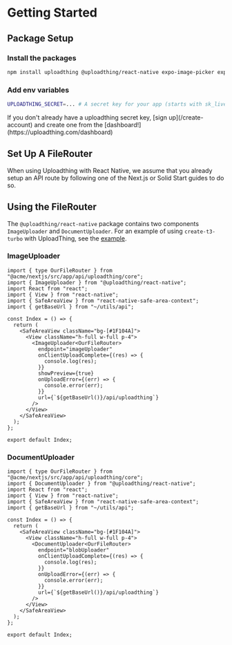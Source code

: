 
# Getting Started

## Package Setup

<Steps>

### Install the packages

```bash copy
npm install uploadthing @uploadthing/react-native expo-image-picker expo-document-picker
```

### Add env variables

```bash copy
UPLOADTHING_SECRET=... # A secret key for your app (starts with sk_live_)
```

<Callout type="warning">
  If you don't already have a uploadthing secret key, [sign up](/create-account) and create one from
  the [dashboard!](https://uploadthing.com/dashboard)
</Callout>
</Steps>

## Set Up A FileRouter

When using Uploadthing with React Native, we assume that you already setup an API route by following one of the Next.js or Solid Start guides to do so.

## Using the FileRouter

The `@uploadthing/react-native` package contains two components `ImageUploader` and `DocumentUploader`. For an example of using `create-t3-turbo` with UploadThing, see the [example](https://github.com/pingdotgg/uploadthing/tree/main/examples/react-native).

### ImageUploader

```tsx copy
import { type OurFileRouter } from "@acme/nextjs/src/app/api/uploadthing/core";
import { ImageUploader } from "@uploadthing/react-native";
import React from "react";
import { View } from "react-native";
import { SafeAreaView } from "react-native-safe-area-context";
import { getBaseUrl } from "~/utils/api";

const Index = () => {
  return (
    <SafeAreaView className="bg-[#1F104A]">
      <View className="h-full w-full p-4">
        <ImageUploader<OurFileRouter>
          endpoint="imageUploader"
          onClientUploadComplete={(res) => {
            console.log(res);
          }}
          showPreview={true}
          onUploadError={(err) => {
            console.error(err);
          }}
          url={`${getBaseUrl()}/api/uploadthing`}
        />
      </View>
    </SafeAreaView>
  );
};

export default Index;
```

### DocumentUploader

```tsx copy
import { type OurFileRouter } from "@acme/nextjs/src/app/api/uploadthing/core";
import { DocumentUploader } from "@uploadthing/react-native";
import React from "react";
import { View } from "react-native";
import { SafeAreaView } from "react-native-safe-area-context";
import { getBaseUrl } from "~/utils/api";

const Index = () => {
  return (
    <SafeAreaView className="bg-[#1F104A]">
      <View className="h-full w-full p-4">
        <DocumentUploader<OurFileRouter>
          endpoint="blobUploader"
          onClientUploadComplete={(res) => {
            console.log(res);
          }}
          onUploadError={(err) => {
            console.error(err);
          }}
          url={`${getBaseUrl()}/api/uploadthing`}
        />
      </View>
    </SafeAreaView>
  );
};

export default Index;
```
